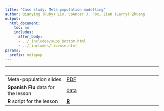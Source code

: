 ```yaml
---
title: "Case study: Meta population modelling"
author: Qianying (Ruby) Lin, Spencer J. Fox, Zian (Larry) Zhuang
output:
  html_document:
    toc: no
    includes:
      after_body:
      - ../_includes/supp_bottom.html
      - ../_includes/license.html
params:
  prefix: metapop
---
```



| &nbsp;                            | &nbsp;                                                 |
|-----------------------------------|--------------------------------------------------------|
| Meta-population slides            | [PDF](slides/metapop/main.pdf)|
| **Spanish Flu** data for the lesson | [data](slides/metapop/1918flu_3cities_1wave.csv)|
| **R** script for the lesson       | [**R**](slides/metapop/main.R)|

